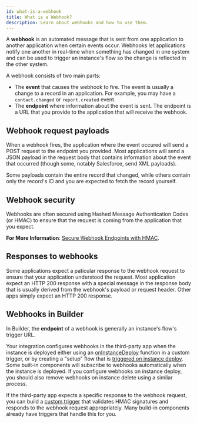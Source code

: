 ```yaml
---
id: what-is-a-webhook
title: What is a Webhook?
description: Learn about webhooks and how to use them.
---
```



<Youtube id="CriaG014ocM" title="What are webhooks?" />

A **webhook** is an automated message that is sent from one application to another application when certain events occur.
Webhooks let applications notify one another in real-time when something has changed in one system and can be used to trigger an instance's flow so the change is reflected in the other system.

A webhook consists of two main parts:

- The **event** that causes the webhook to fire.
  The event is usually a change to a record in an application.
  For example, you may have a `contact.changed` or `report.created` event.
- The **endpoint** where information about the event is sent.
  The endpoint is a URL that you provide to the application that will receive the webhook.

## Webhook request payloads

When a webhook fires, the application where the event occured will send a POST request to the endpoint you provided.
Most applications will send a JSON payload in the request body that contains information about the event that occurred (though some, notably Salesforce, send XML payloads).

Some payloads contain the entire record that changed, while others contain only the record's ID and you are expected to fetch the record yourself.

## Webhook security

Webhooks are often secured using Hashed Message Authentication Codes (or HMAC) to ensure that the request is coming from the application that you expect.

**For More Information**: [Secure Webhook Endpoints with HMAC](/composer/builder/best-practices/secure-webhook-endpoints-hmac.mdx).

## Responses to webhooks

Some applications expect a paticular response to the webhook request to ensure that your application understood the request.
Most application expect an HTTP 200 response with a special message in the response body that is usually derived from the webhook's payload or request header.
Other apps simply expect an HTTP 200 response.

## Webhooks in Builder

In Builder, the **endpoint** of a webhook is generally an instance's flow's trigger URL.

Your integration configures webhooks in the third-party app when the instance is deployed either using an [onInstanceDeploy](/composer/builder/custom-components/writing-custom-components.mdx#instance-deploy-and-delete-events-for-triggers) function in a custom trigger, or by creating a "setup" flow that is [triggered on instance deploy](/composer/builder/integration-triggers.mdx#instance-deploy-trigger).
Some built-in components will subscribe to webhooks automatically when the instance is deployed.
If you configure webhooks on instance deploy, you should also remove webhooks on instance delete using a similar process.

If the third-party app expects a specific response to the webhook request, you can build a [custom trigger](/composer/builder/custom-components/writing-custom-components.mdx#writing-triggers) that validates HMAC signatures and responds to the webhook request appropriately.
Many build-in components already have triggers that handle this for you.
